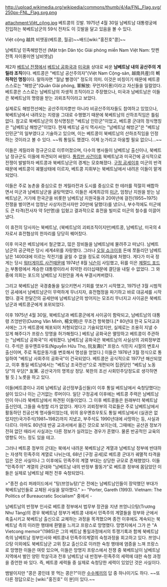 http://upload.wikimedia.org/wikipedia/commons/thumb/4/4a/FNL_Flag.svg/250px-FNL_Flag.svg.png

attachment:Việt_cộng.jpg
베트콩의 깃발. 1975년 4월 30일 남베트남 대통령궁에 진입하는 북베트남군의 59식 전차도 이 깃발을 달고 있음을 볼 수 있다. 


Việt cộng 越共
비엣꽁(베트콩, 월공)~~배드[wiki:"홍진호"콩]~~

남베트남 민족해방전선 
(Mặt trận Dân tộc Giải phóng miền Nam Việt Nam: 맛쩐 전똑 자이퐁미엔 남비엣남)

제2차 [[베트남 전쟁]]에서 [[베트남 공화국]]과 [[미국]]을 상대로 싸운 '''남베트남 내의 공산주의 게릴라 조직'''이다. 베트콩은 "베트남 공산주의자"(Việt Nam Cộng-sản, 越南共産)의 '''비하적인 명칭'''이다. 말하자면 "월남 빨갱이" 정도의 의미. 이것은 비칭이기 때문에 베트콩 스스로는 "해방군"(Quân Giải phóng, 軍解放: 꾸언자이퐁)이라고 자신들을 일컬었다. 베트콩은 스스로는 남베트남의 자생적 조직이라고 주장했으나, 미국과 남베트남은 이들은 북베트남의 명령을 받는 괴뢰조직이라고 보았다.

실제로도 해방전선에는 공산주의자뿐만 아니라 비공산주의자들도 참여하고 있었으나, 북베트남에서 내려오는 지령을 그대로 수행했기 때문에 북베트남의 산하조직임은 틀림없다. 참고로 북베트남군의 정식명칭은 "베트남 인민군"이었고, 베트콩 군대의 정식명칭은 "남베트남 해방군"이었다. 현재 베트남 공식 역사서는 "남베트남 해방군"은 "베트남 인민군"의 일부였다고 기술하고 있으며, 이는 베트콩이 북베트남의 산하조직임을 인정하는 것이라고 볼 수 있다. ~~뭐 통일도 했겠다. 이제 눈가리고 아웅할 필요 없으니...~~

이들은 게릴라와 정규군으로 이루어졌으며, 다수의 병사들이 남베트남 출신이나, 북베트남 정규군도 이들에 파견되어 싸웠다. [[통킹만 사건]]이후 북베트남과 미국간에 공식적으로 전쟁이 발발하자 베트콩과 북베트남군의 경계는 모호해졌다. [[구정 공세]]이후 미군의 반격 때문에 베트콩이 궤멸상태에 이르자, 베트콩 지휘부는 북베트남에서 내려온 이들이 맡게 되었다.

이들은 주로 농촌을 중심으로 한 게릴라전과 도시를 중심으로 한 테러를 적절히 배합하면서 미군과 남베트남군을 골탕먹였다. 이들은 세계최강의 [[미군]], 엄청난 지원을 받는 남베트남군, 거기에 한국군을 비롯한 남베트남 지원국들과 20여년에 걸친(1955~1975) 전쟁을 벌이면서 엄청난 사상자(전사자만 20만에 달했다)를 냈으나, 부수적에도 미군에도 큰 타격(전사자 약 5만명)을 입혔고 결과적으로 휴전을 빌미로 미군의 철수를 이끌어냈다. 

이 휴전의 당사자는 북베트남, (북베트남의 괴뢰조직이지만)베트콩, 남베트남, 미국의 4자로서 휴전협상의 한자리를 당당히 꿰어찼다.

이후 미국은 베트남에서 철군했고, 많은 장비들을 남베트남에 물려주고 떠났다. 남베트남군의 공군력은 당시 세계4위를 자랑했다. 그러나 [[오일 쇼크]]이후 돈에 쪼들리던 남베트남은 1400대에 이르는 작전기를 굴릴 수 없을 정도로 어려움에 처했다. 게다가 미국 정게는 당시 [[워터게이트 사건]]때문에 1974년 8월 [[닉슨]]이 사임했고, 뒤를 이은 [[제럴드 포드]]는 부통령에서 계승한 대통령이라서 취약한 리더십때문에 결단을 내릴 수 없었다. 그 와중에 의회는 포드의 남베트남 지원안을 계속 부결시켜버렸다.

그리고 북베트남은 국경충돌을 일으키면서 기회를 엿보기 시작했고, 1975년 3월 시범적인 공세에서 남베트남군이 무력하게 무너지자, 휴전협정을 파기하고 바로 대공세를 시작했다. 결국 한달간의 공세만에 남베트남군의 방어지는 모조리 무너지고 사이공은 북베트남군과 베트콩군에게 포위되었다.

이후 1975년 4월 30일, 북베트남과 베트콩군에게 사이공이 함락되고, 남베트남의 대통령 즈엉반민(Dương Văn Minh, 楊文明)은 무조건 항복했다.[* 80년대 한국 도덕교과서에는 그가 베트콩에 체포되어 처형되었다고 기술되었지만, 실제로는 조용히 지낼 수 있게 해주다가 프랑스 망명을 허가해줬다.] 베트남 공화국은 멸망하고 베트콩이 주관하는 "남베트남 공화국"이 세워졌다. 남베트남 공화국은 북베트남의 사실상의 괴뢰정부였다. 주석은 응우옌흐우토(Nguyễn Hữu Thọ, 阮友壽)[* 프랑스 식민지 시절의 변호사 출신이며, 주로 독립운동가를 변호해서 명성을 얻었다.] 이들은 1976년 3월 정식으로 통일하여 "베트남 사회주의 공화국"이 건국되었다. 베트콩은 공식적으로 1977년 해산되었고, 이후 통일 베트남에서는 "베트남 조국전선"으로 개편되어 집권당인 "베트남 노동당"의 우당[* 友黨. 공산국가의 명목상 정당. 북한의 조선 사회민주당정도로 생각하면 될 듯.] 노릇을 하고 있다.

이들(베트콩이나 괴뢰 남베트남 공산정부출신들)이 이후 통일 베트남에서 숙청당했다는 설이 있으나 이는 근거없는 루머이다. 일단 구정공세 이후에는 베트콩 주력은 남베트남인이 아니라 북베트남에서 파견된 이들이었다. 그 이후 베트콩들은 원래부터 북베트남 출신인데, 그들을 숙청할 리가 없었다. 게다가 괴뢰정부의 각료들은 주로 남베트남에서 활동하던 친공산계 명사들이었는데, 위의 응우옌흐우토도 통일 베트남에서 (실권은 없었지만)국가주석(1981~1982)까지 지냈고, 부주석도 1990년대에 사망하는 등, 사실과 다르다. 아마도 80년대 반공 교과서에서 옮긴 것으로 보이는데, 그때에는 공산권 정보가 전혀 없던 때라서 사실과는 다른 정보가 실려있는 경우가 흔했다. 물론 반공적인 교육의 영향도 어느 정도 있을 테고.

그러나 베트콩 정부의 군대는 북에서 내려온 북베트남군 계열과 남베트남 정부에 반대하는 자생적 민족주의 계열로 나뉘는데, 68년 [구정 공세]로 베트콩 군대가 궤멸적 타격을 입은 것은 사실이나 그 이후에도 민족주의 계열 부대는 상당한 규모로 존재했었다. 이들 "민족주의" 계열의 군대와 "남베트남 내의 반정부 활동가"로 베트콩 정부에 몸담았던 이들은 실제로 남베트남 패전 전후 숙청되었다.

>"종전 승리 퍼레이드에서 "탕(쯔엉뉴탕)"은 전에는 남베트남인들이 장악했던 부대가 북베트남인들로 교체된 사실을 알아챘다."              
>- "Porter, Gareth (1993). Vietnam: The Politics of Bureaucratic Socialism" 중에서 -

남베트남의 반정부 인사로 베트콩 정부에서 법무부 장관을 지낸 쯔엉니으탕(Trương Như Tảng)의 경우 북베트남 정부가 베트콩 내에서 민족주의 계열들을 정부와 군에서 축출시키고 북베트남 출신으로 교체하는 과정을 목격했으며 종전 이후에도 계속되는 북베트남 측의 이러한 행태에 환멸을 느끼고 프랑스로 망명했다. 망명지에서 그가 쓴 "A Vietcong memoir"(1985)은 그의 베트남 통일과정에서의 투쟁기록과 함께 북베트남 측의 남베트남 정부인사와 베트콩내 민족주의계열의 숙청과정을 회고하고 있다. 쯔엉니으탕 이외에도 북베트남군 고위 장교 출신으로 이러한 숙청 행태에 염증을 느껴 프랑스로 망명한 이들은 여럿 있으며, 이들은 망명지 프랑스에서 전쟁 중 북베트남이 남베트남 지역에서 벌인 양민 학살극과 전후 남베트남 내 반정부-민족주의 세력에 대한 숙청 과정을 증언한 바 있다. 즉, 베트콩 세력들 중 실제로 숙청당한 세력이 있었던 것은 사실이다.

뱀발이지만 "콩은 콩인데 못 먹는 콩은?"이란 [[수수께끼]]의 답 중 하나이기도 하다. ~~또다른 정답으로는 [wiki:"홍진호" 이 분]이 있다.~~
